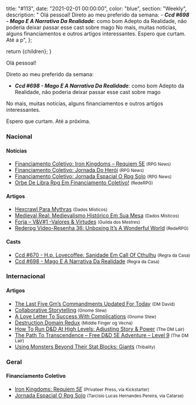 
  title: "#113",
  date: "2021-02-01 00:00:00",
  color: "blue",
  section: "Weekly",
  description:
    "    Olá pessoal!    Direto ao meu preferido da semana:    - **_Ccd #698 - Mago E A Narrativa Da Realidade_**: como bom Adepto da Realidade, não poderia deixar passar esse cast sobre mago    No mais, muitas notícias, alguns financiamentos e outros artigos interessantes.    Espero que curtam. Até a p",
};

  return <InternalLayout meta={meta}>{children}</InternalLayout>;
}

Olá pessoal!

Direto ao meu preferido da semana:

- **_Ccd #698 - Mago E A Narrativa Da Realidade_**: como bom Adepto da Realidade, não poderia deixar passar esse cast sobre mago

No mais, muitas notícias, alguns financiamentos e outros artigos interessantes.

Espero que curtam. Até a próxima.

### Nacional

#### Notícias

- [Financiamento Coletivo: Iron Kingdoms – Requiem 5E] <small>(RPG News)</small>
- [Financiamento Coletivo: Jornada Do Herói] <small>(RPG News)</small>
- [Financiamento Coletivo: Jornada Espacial O Rpg Solo] <small>(RPG News)</small>
- [Orbe De Libra Rpg Em Financiamento Coletivo!] <small>(RedeRPG)</small>

#### Artigos

- [Hexcrawl Para Mythras] <small>(Dados Místicos)</small>
- [Medieval Real: Medievalismo Histórico Em Sua Mesa] <small>(Dados Místicos)</small>
- [Forja – V&amp;V#1 -Valores &amp; Virtudes] <small>(Guilda dos Mestres)</small>
- [Rederpg Vídeo-Resenha 36: Unboxing It’s A Wonderful World] <small>(RedeRPG)</small>

#### Casts

- [Ccd #670 - H.p. Lovecoffee: Sanidade Em Call Of Cthulhu] <small>(Regra da Casa)</small>
- [Ccd #698 - Mago E A Narrativa Da Realidade] <small>(Regra da Casa)</small>

### Internacional

#### Artigos

- [The Last Five Gm’s Commandments Updated For Today] <small>(DM David)</small>
- [Collaborative Storytelling] <small>(Gnome Stew)</small>
- [A Love Letter To Success With Complications] <small>(Gnome Stew)</small>
- [Destruction Domain Redux] <small>(Middle Finger og Vecna)</small>
- [How To Run D&amp;D At High Levels: Adjusting Story &amp; Power] <small>(The DM Lair)</small>
- [The Path To Transcendence – Free D&amp;D 5E Adventure – Level 9] <small>(The DM Lair)</small>
- [Using Monsters Beyond Their Stat Blocks: Giants] <small>(Tribality)</small>

### Geral

#### Financiamento Coletivo

- [Iron Kingdoms: Requiem *5E*] <small>(Privateer Press, via Kickstarter)</small>
- [Jornada Espacial O Rpg Solo] <small>(Tarcisio Lucas Hernandes Pereira, via Catarse)</small>

[the last five gm’s commandments updated for today]: https://dmdavid.com/tag/the-last-five-gms-commandments-updated-for-today/
[how to run d&amp;d at high levels: adjusting story &amp; power]: https://www.thedmlair.com/2021/01/26/how-to-run-dd-at-high-levels-adjusting-story-power/
[ccd #670 - h.p. lovecoffee: sanidade em call of cthulhu]: https://regradacasa.podbean.com/e/ccd-670-hp-lovecoffee-sanidade-em-call-of-cthulhu/
[using monsters beyond their stat blocks: giants]: https://www.tribality.com/2021/01/26/using-monsters-beyond-their-stat-blocks-giants/
[ccd #698 - mago e a narrativa da realidade]: https://regradacasa.podbean.com/e/ccd-698-mago-e-a-narrativa-da-realidade/
[collaborative storytelling]: https://gnomestew.com/collaborative-storytelling/
[orbe de libra rpg em financiamento coletivo!]: https://www.rederpg.com.br/2021/01/27/orbe-de-libra-rpg-em-financiamento-coletivo/
[forja – v&amp;v#1 -valores &amp; virtudes]: http://guildadosmestres.com.br/2021/01/27/forja-vv1-valores-virtudes/
[financiamento coletivo: iron kingdoms – requiem 5e]: https://newsrpg.wordpress.com/2021/01/28/financiamento-coletivo-iron-kingdoms-requiem-5e/
[iron kingdoms: requiem *5e*]: https://www.kickstarter.com/projects/privateerpress/iron-kingdoms-requiem-5e
[destruction domain redux]: https://mfov.magehandpress.com/2021/01/destruction-domain-redux.html
[hexcrawl para mythras]: https://dadosmisticos.com/2021/01/28/hexcrawl-para-mythras/
[financiamento coletivo: jornada do herói]: https://newsrpg.wordpress.com/2021/01/29/financiamento-coletivo-jornada-do-heroi/
[a love letter to success with complications]: https://gnomestew.com/a-love-letter-to-success-with-complications/
[the path to transcendence – free d&amp;d 5e adventure – level 9]: https://www.thedmlair.com/2021/01/29/the-path-to-transcendence-free-dd-5e-adventure-level-9/
[financiamento coletivo: jornada espacial o rpg solo]: https://newsrpg.wordpress.com/2021/01/30/financiamento-coletivo-jornada-espacial-o-rpg-solo/
[jornada espacial o rpg solo]: https://www.catarse.me/jornada_espacial_solo
[rederpg vídeo-resenha 36: unboxing it’s a wonderful world]: https://www.rederpg.com.br/2021/01/29/rederpg-video-resenha-36-unboxing-its-a-wonderful-world/
[medieval real: medievalismo histórico em sua mesa]: https://dadosmisticos.com/2021/02/01/medieval-real-medievalismo-historico-em-sua-mesa/
